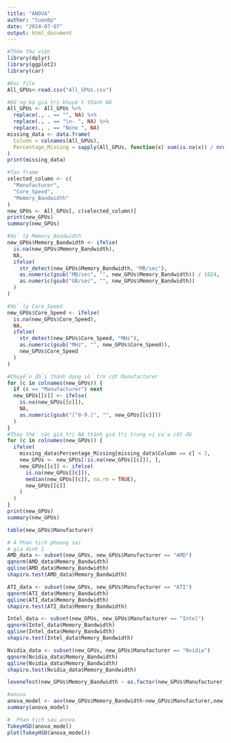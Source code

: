 ```yaml
---
title: "ANOVA"
author: "tuan8p"
date: "2024-07-07"
output: html_document
---
```


```r
#Thêm thư viện
library(dplyr)
library(ggplot2)
library(car)
```

```r
#Đọc file
All_GPUs<-read.csv("All_GPUs.csv")
```

```r
#Đồng bộ giá trị khuyết thành NA
All_GPUs <- All_GPUs %>% 
  replace(., . == "", NA) %>%
  replace(., . == "\n- ", NA) %>%
  replace(., . == "None ", NA)
missing_data <- data.frame(
  Column = colnames(All_GPUs),
  Percentage_Missing = sapply(All_GPUs, function(x) sum(is.na(x)) / nrow(All_GPUs) * 100)
)
print(missing_data)
```

```r
#Tạo frame
selected_column <- c(
  "Manufacturer",
  "Core_Speed",
  "Memory_Bandwidth"
)
new_GPUs <- All_GPUs[, c(selected_column)]
print(new_GPUs)
summary(new_GPUs)
```

```r
#Xử lý Memory_Bandwidth
new_GPUs$Memory_Bandwidth <- ifelse(
  is.na(new_GPUs$Memory_Bandwidth),
  NA,
  ifelse(
    str_detect(new_GPUs$Memory_Bandwidth, "MB/sec"),
    as.numeric(gsub("MB/sec", "", new_GPUs$Memory_Bandwidth)) / 1024,
    as.numeric(gsub("GB/sec", "", new_GPUs$Memory_Bandwidth))
  )
)
```

```r
#Xử lý Core_Speed
new_GPUs$Core_Speed <- ifelse(
  is.na(new_GPUs$Core_Speed),
  NA,
  ifelse(
    str_detect(new_GPUs$Core_Speed, "MHz"),
    as.numeric(gsub("MHz", "", new_GPUs$Core_Speed)),
    new_GPUs$Core_Speed
  )
)
```

```r
#Chuyển đổi thành dạng số trừ cột Manufacturer
for (c in colnames(new_GPUs)) {
  if (c == "Manufacturer") next
  new_GPUs[[c]] <- ifelse(
    is.na(new_GPUs[[c]]),
    NA,
    as.numeric(gsub("[^0-9.]", "", new_GPUs[[c]]))
  )
}
#Thay thế các giá trị NA thành giá trị trung vị của cột đó
for (c in colnames(new_GPUs)) {
  ifelse(
    missing_data$Percentage_Missing[missing_data$Column == c] < 3,
    new_GPUs <- new_GPUs[!is.na(new_GPUs[[c]]), ],
    new_GPUs[[c]] <- ifelse(
      is.na(new_GPUs[[c]]),
      median(new_GPUs[[c]], na.rm = TRUE),
      new_GPUs[[c]]
    )
  )
}
print(new_GPUs)
summary(new_GPUs)
```
```r
table(new_GPUs$Manufacturer)
```
```r
# 4 Phan tich phuong sai
# gia dinh 1
AMD_data <- subset(new_GPUs, new_GPUs$Manufacturer == "AMD")
qqnorm(AMD_data$Memory_Bandwidth)
qqline(AMD_data$Memory_Bandwidth)
shapiro.test(AMD_data$Memory_Bandwidth)

ATI_data <- subset(new_GPUs, new_GPUs$Manufacturer == "ATI")
qqnorm(ATI_data$Memory_Bandwidth)
qqline(ATI_data$Memory_Bandwidth)
shapiro.test(ATI_data$Memory_Bandwidth)

Intel_data <- subset(new_GPUs, new_GPUs$Manufacturer == "Intel")
qqnorm(Intel_data$Memory_Bandwidth)
qqline(Intel_data$Memory_Bandwidth)
shapiro.test(Intel_data$Memory_Bandwidth)

Nvidia_data <- subset(new_GPUs, new_GPUs$Manufacturer == "Nvidia")
qqnorm(Nvidia_data$Memory_Bandwidth)
qqline(Nvidia_data$Memory_Bandwidth)
shapiro.test(Nvidia_data$Memory_Bandwidth)

leveneTest(new_GPUs$Memory_Bandwidth ~ as.factor(new_GPUs$Manufacturer), new_GPUs)
```

```r
#anova 
anova_model <- aov(new_GPUs$Memory_Bandwidth~new_GPUs$Manufacturer,new_GPUs)
summary(anova_model)
```

```r
#  Phan tich sau anova
TukeyHSD(anova_model)
plot(TukeyHSD(anova_model))
```